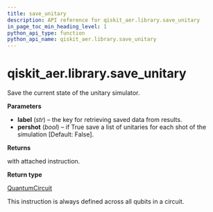```yaml
---
title: save_unitary
description: API reference for qiskit_aer.library.save_unitary
in_page_toc_min_heading_level: 1
python_api_type: function
python_api_name: qiskit_aer.library.save_unitary
---
```


# qiskit\_aer.library.save\_unitary

<Function id="qiskit_aer.library.save_unitary" github="https://github.com/qiskit/qiskit-aer/tree/stable/0.11/qiskit_aer/library/save_instructions/save_unitary.py" signature="save_unitary(self, label='unitary', pershot=False)">
  Save the current state of the unitary simulator.

  **Parameters**

  *   **label** (*str*) – the key for retrieving saved data from results.
  *   **pershot** (*bool*) – if True save a list of unitaries for each shot of the simulation \[Default: False].

  **Returns**

  with attached instruction.

  **Return type**

  [QuantumCircuit](qiskit.circuit.QuantumCircuit "qiskit.circuit.QuantumCircuit")

  <Admonition title="Note" type="note">
    This instruction is always defined across all qubits in a circuit.
  </Admonition>
</Function>

